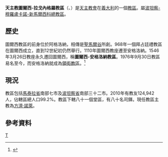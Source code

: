 {{Infobox diocese
|name =圖爾西-拉戈內格羅
|jurisdiction = 教區
|latin = Dioecesis Tursiensis-Lacunerulonensis
|local = 
|border = catholic
|image =
|image_size = 
|image_alt = 
|caption =  
|location = [[義大利|義大利]]
|rite = [[羅馬禮|羅馬禮]]
|territory = [[馬泰拉省|馬泰拉省]]、[[波坦察省|波坦察省]]
|population =124,942
|patron = [[聖母瑪利亞|安格洛納聖母]]
|province = 波坦察-穆羅盧卡諾-新馬爾西科
|established = 1986年
|cathedral = [[聖母升天主教座堂_(圖爾西)|聖母升天主教座堂]]
|co-cathedral = [[聖尼各老副主教座堂_(拉戈內格羅)|聖尼各老副主教座堂]]
|leadership = 主教 
|website =[http://www.diocesitursi.it/ 官方網頁]
|pope =  
|patriarch= 
|metropolitan =
|ordinary =方濟·諾萊
|coadjutor archbishop = 
|coadjutor bishop = 
|auxiliary = 
|emeritus = }}

'''天主教圖爾西-拉戈內格羅教區'''（{{lang-la|Dioecesis Tursiensis-Lacunerulonensis}}、{{lang-it|Diocesi di Isernia-Venafro}}）是[[天主教會|天主教會]]在[[義大利|義大利]]的一個[[教區|教區]]。屬[[天主教波坦察-穆羅盧卡諾-新馬爾西科總教區|波坦察-穆羅盧卡諾-新馬爾西科總教區]]。
==歷史==

圖爾西教區的前身位於阿格洛納，相傳是[[聖馬爾谷|聖馬爾谷]]所創。968年一個拜占廷禮教區在圖爾西成立，直到12世紀初仍然舉行。1110年圖爾西教座遷至安格洛納。1546年3月26日教座永久遷回圖爾西，稱'''圖爾西-安格洛納教區'''。1976年9月30日教區易名至今，而安格洛納就成為[[領銜教區|領銜教區]]。<ref>{{cite journal
|journal=[[宗座公報|宗座公報]]
|publisher=梵蒂岡出版社
|date=1976年
|volume=68
|title=''Ex historicis''
|page=677-678
|url=http://www.vatican.va/archive/aas/documents/AAS%2079%20%5B1976%5D%20-%20ocr.pdf
|access-date=2014-07-30
|archive-date=2016-03-04
|archive-url=https://web.archive.org/web/20160304210539/http://www.vatican.va/archive/aas/documents/AAS%2079%20%5B1976%5D%20-%20ocr.pdf
|dead-url=no
}}</ref>

==現況==
教區包括[[馬泰拉省|馬泰拉省]]南部七市及[[波坦察省|波坦察省]]南部三十二市。2010年有教友124,942人，佔轄區總人口99.2%。教區下轄八十一個堂區，有八十名司鐸。現任教區主教為[[方濟·諾萊|方濟·諾萊]]。

==參考資料==
{{reflist}}

[[Category:義大利天主教教區|T]]
{{意大利天主教教區}}
